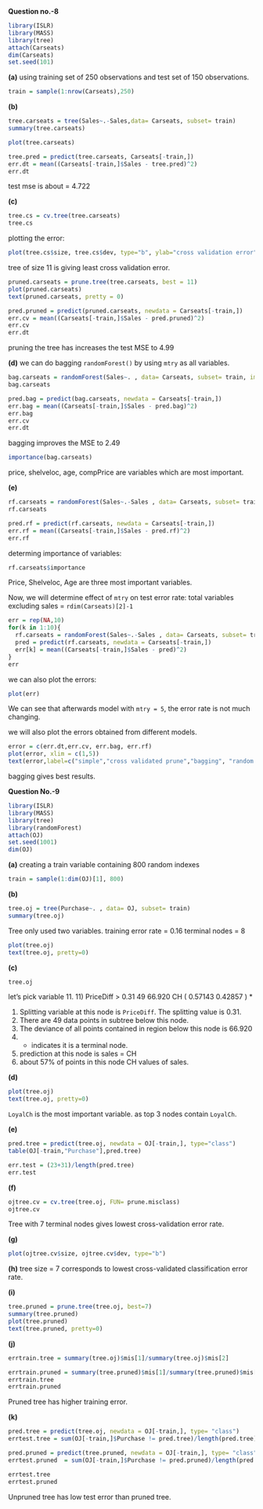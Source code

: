 **Question no.-8**

```{r}
library(ISLR)
library(MASS)
library(tree)
attach(Carseats)
dim(Carseats)
set.seed(101)
```
**(a)**
using training set of 250 observations and test set of 150 observations. 

```{r}
train = sample(1:nrow(Carseats),250)
```

**(b)**
```{r}
tree.carseats = tree(Sales~.-Sales,data= Carseats, subset= train)
summary(tree.carseats)
```
```{r}
plot(tree.carseats)
```

```{r}
tree.pred = predict(tree.carseats, Carseats[-train,])
err.dt = mean((Carseats[-train,]$Sales - tree.pred)^2)
err.dt
```

test mse is about = 4.722

**(c)**


```{r}
tree.cs = cv.tree(tree.carseats)
tree.cs
```

 
plotting the error:
```{r}
plot(tree.cs$size, tree.cs$dev, type="b", ylab="cross validation error", xlab="no. of variables in tree")
```
tree of size 11 is giving least cross validation error.

```{r}
pruned.carseats = prune.tree(tree.carseats, best = 11)
plot(pruned.carseats)
text(pruned.carseats, pretty = 0)
```

```{r}
pred.pruned = predict(pruned.carseats, newdata = Carseats[-train,])
err.cv = mean((Carseats[-train,]$Sales - pred.pruned)^2)
err.cv
err.dt
```
pruning the tree has increases the test MSE to 4.99

**(d)**
we can do bagging `randomForest()` by using `mtry` as all variables.

```{r}

bag.carseats = randomForest(Sales~. , data= Carseats, subset= train, importance = TRUE, mtry = dim(Carseats)[2]-1)
bag.carseats
```

```{r}
pred.bag = predict(bag.carseats, newdata = Carseats[-train,])
err.bag = mean((Carseats[-train,]$Sales - pred.bag)^2)
err.bag
err.cv
err.dt
```
bagging improves the MSE to 2.49
```{r}
importance(bag.carseats)
```

price, shelveloc, age, compPrice are variables which are most important.

**(e)**

```{r}
rf.carseats = randomForest(Sales~.-Sales , data= Carseats, subset= train, importance = TRUE )
rf.carseats
```
```{r}
pred.rf = predict(rf.carseats, newdata = Carseats[-train,])
err.rf = mean((Carseats[-train,]$Sales - pred.rf)^2)
err.rf
```
determing importance of variables:

```{r}
rf.carseats$importance
```
Price, Shelveloc, Age are three most important variables.

Now, we will determine effect of `mtry` on test error rate:
total variables excluding sales = `rdim(Carseats)[2]-1`

```{r}
err = rep(NA,10) 
for(k in 1:10){
  rf.carseats = randomForest(Sales~.-Sales , data= Carseats, subset= train, mtry= k )
  pred = predict(rf.carseats, newdata = Carseats[-train,])
  err[k] = mean((Carseats[-train,]$Sales - pred)^2)
}
err
```

we can also plot the errors:
```{r}
plot(err)
```
We can see that afterwards model with `mtry = 5`, the error rate is not much changing.


we will also plot the errors obtained from different models.

```{r}
error = c(err.dt,err.cv, err.bag, err.rf)
plot(error, xlim = c(1,5))
text(error,label=c("simple","cross validated prune","bagging", "random forest"), cex= 0.7, pos=4)
```
bagging gives best results.


**Question No.-9 **

```{r}
library(ISLR)
library(MASS)
library(tree)
library(randomForest)
attach(OJ)
set.seed(1001)
dim(OJ)
```
**(a)**
creating a train variable containing 800 random indexes

```{r}
train = sample(1:dim(OJ)[1], 800)
```

**(b)**

```{r}
tree.oj = tree(Purchase~. , data= OJ, subset= train)
summary(tree.oj)
```
Tree only used two variables.
training error rate = 0.16
terminal nodes = 8

```{r}
plot(tree.oj)
text(tree.oj, pretty=0)
```

**(c)**

```{r}
tree.oj

```
let's pick variable 11.
11) PriceDiff > 0.31 49   66.920 CH ( 0.57143 0.42857 ) *


1. Splitting variable at this node is `PriceDiff`. The splitting value is 0.31.
2. There are 49 data points in subtree below this node. 
3. The deviance of all points contained in region below this node is 66.920
4. * indicates it is a terminal node.
5. prediction at this node is sales = CH
6. about 57% of points in this node CH values of sales.

**(d)**

```{r}
plot(tree.oj)
text(tree.oj, pretty=0)
```

`LoyalCh` is the most important variable. as top 3 nodes contain `LoyalCh`.

**(e)**

```{r}
pred.tree = predict(tree.oj, newdata = OJ[-train,], type="class")
table(OJ[-train,"Purchase"],pred.tree)
```

```{r}
err.test = (23+31)/length(pred.tree)
err.test
```
 **(f)**
 
```{r}
ojtree.cv = cv.tree(tree.oj, FUN= prune.misclass)  
ojtree.cv
```

Tree with 7 terminal nodes gives lowest cross-validation error rate.

**(g)**

```{r}
plot(ojtree.cv$size, ojtree.cv$dev, type="b")
```
 **(h)**
 tree size = 7 corresponds to lowest cross-validated classification error rate.
 
 **(i)**
 
```{r}
tree.pruned = prune.tree(tree.oj, best=7)
summary(tree.pruned)
plot(tree.pruned)
text(tree.pruned, pretty=0)
```
 
 **(j)**
 
```{r}
errtrain.tree = summary(tree.oj)$mis[1]/summary(tree.oj)$mis[2]

errtrain.pruned = summary(tree.pruned)$mis[1]/summary(tree.pruned)$mis[2]
errtrain.tree
errtrain.pruned
```
Pruned tree has higher training error.

**(k)**


```{r}
pred.tree = predict(tree.oj, newdata = OJ[-train,], type= "class")
errtest.tree = sum(OJ[-train,]$Purchase != pred.tree)/length(pred.tree)

pred.pruned = predict(tree.pruned, newdata = OJ[-train,], type= "class")
errtest.pruned  = sum(OJ[-train,]$Purchase != pred.pruned)/length(pred.pruned)

errtest.tree
errtest.pruned
```
Unpruned tree has low test error than pruned tree.




